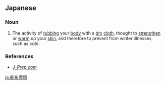 ==Japanese==
{{ja-kanjitab|かん|ふ|k2=ぷ|ま|さつ|yomi=o}}

===Noun===
{{ja-noun|かんぷまさつ}}

# The activity of [[rubbing]] your [[body]] with a [[dry]] [[cloth]], thought to [[strengthen]] or [[warm]] up your [[skin]], and therefore to prevent from winter illnesses, such as cold.

===References===
* ''[http://www.j-prep.com/reference/word?sub=tru&ss=布&type=vocab&dex=60&type=vocab&bid=1714440 J-Prep.com]''

[[ja:乾布摩擦]]